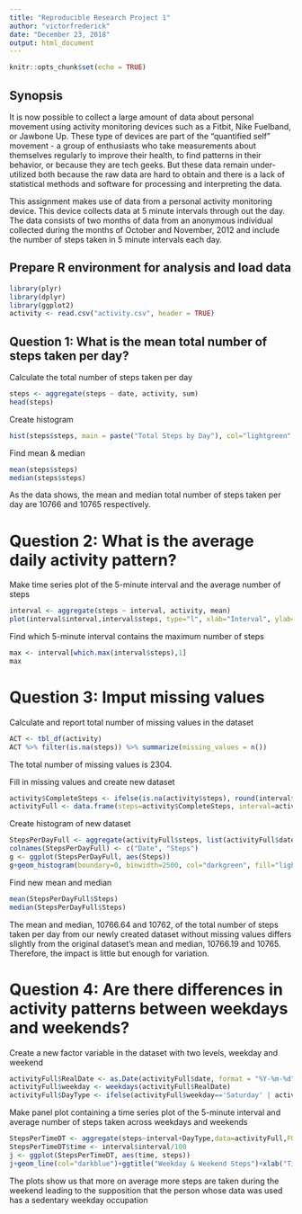 ---
title: "Reproducible Research Project 1"
author: "victorfrederick"
date: "December 23, 2018"
output: html_document
---

```{r setup, include=FALSE}
knitr::opts_chunk$set(echo = TRUE)
```

## Synopsis
It is now possible to collect a large amount of data about personal movement using activity monitoring devices such as a Fitbit, Nike Fuelband, or Jawbone Up. These type of devices are part of the "quantified self" movement - a group of enthusiasts who take measurements about themselves regularly to improve their health, to find patterns in their behavior, or because they are tech geeks. But these data remain under-utilized both because the raw data are hard to obtain and there is a lack of statistical methods and software for processing and interpreting the data.

This assignment makes use of data from a personal activity monitoring device. This device collects data at 5 minute intervals through out the day. The data consists of two months of data from an anonymous individual collected during the months of October and November, 2012 and include the number of steps taken in 5 minute intervals each day.

## Prepare R environment for analysis and load data
```{r echo=TRUE}
library(plyr)
library(dplyr)
library(ggplot2)
activity <- read.csv("activity.csv", header = TRUE)
```

## Question 1: What is the mean total number of steps taken per day?

Calculate the total number of steps taken per day
```{r echo=TRUE}
steps <- aggregate(steps ~ date, activity, sum)
head(steps)
```

Create histogram
```{r echo=TRUE}
hist(steps$steps, main = paste("Total Steps by Day"), col="lightgreen", xlab="Steps")
```

Find mean & median
```{r echo=TRUE}
mean(steps$steps)
median(steps$steps)
```
As the data shows, the mean and median total number of steps taken per day are 10766 and 10765 respectively.


# Question 2: What is the average daily activity pattern?

Make time series plot of the 5-minute interval and the average number of steps
```{r echo=TRUE}
interval <- aggregate(steps ~ interval, activity, mean) 
plot(interval$interval,interval$steps, type="l", xlab="Interval", ylab="Steps",main="Steps per Day by Interval")
```

Find which 5-minute interval contains the maximum number of steps
```{r echo=TRUE}
max <- interval[which.max(interval$steps),1]
max
```


# Question 3: Imput missing values

Calculate and report total number of missing values in the dataset
```{r echo=TRUE}
ACT <- tbl_df(activity)
ACT %>% filter(is.na(steps)) %>% summarize(missing_values = n())
```
The total number of missing values is 2304.

Fill in missing values and create new dataset
```{r echo=TRUE}
activity$CompleteSteps <- ifelse(is.na(activity$steps), round(interval$steps[match(activity$interval, interval$interval)],0), activity$steps)
activityFull <- data.frame(steps=activity$CompleteSteps, interval=activity$interval, date=activity$date)
```

Create histogram of new dataset
```{r histogram2, echo=TRUE, fig.width=10, warning=FALSE}
StepsPerDayFull <- aggregate(activityFull$steps, list(activityFull$date), FUN=sum)
colnames(StepsPerDayFull) <- c("Date", "Steps")
g <- ggplot(StepsPerDayFull, aes(Steps))
g+geom_histogram(boundary=0, binwidth=2500, col="darkgreen", fill="lightgreen")+ggtitle("Total Steps per Day No Missing Values")+xlab("Steps")+ylab("Frequency")+theme(plot.title = element_text(face="bold", size=12))+scale_x_continuous(breaks=seq(0,25000,2500))+scale_y_continuous(breaks=seq(0,26,2))
```

Find new mean and median
```{r echo=TRUE}
mean(StepsPerDayFull$Steps)
median(StepsPerDayFull$Steps)
```
The mean and median, 10766.64 and 10762, of the total number of steps taken per day from our newly created dataset without missing values differs slightly from the original dataset's mean and median, 10766.19 and 10765. Therefore, the impact is little but enough for variation.


# Question 4: Are there differences in activity patterns between weekdays and weekends?

Create a new factor variable in the dataset with two levels, weekday and weekend
```{r echo=TRUE}
activityFull$RealDate <- as.Date(activityFull$date, format = "%Y-%m-%d")
activityFull$weekday <- weekdays(activityFull$RealDate)
activityFull$DayType <- ifelse(activityFull$weekday=='Saturday' | activityFull$weekday=='Sunday', 'weekend','weekday')
```

Make panel plot containing a time series plot of the 5-minute interval and average number of steps taken across weekdays and weekends
```{r timeplot2, echo=TRUE, fig.width=10, warning=FALSE}
StepsPerTimeDT <- aggregate(steps~interval+DayType,data=activityFull,FUN=mean,na.action=na.omit)
StepsPerTimeDT$time <- interval$interval/100
j <- ggplot(StepsPerTimeDT, aes(time, steps))
j+geom_line(col="darkblue")+ggtitle("Weekday & Weekend Steps")+xlab("Time")+ylab("Steps")+theme(plot.title = element_text(face="bold", size=12))+facet_grid(DayType ~ .)
```

The plots show us that more on average more steps are taken during the weekend leading to the supposition that the person whose data was used has a sedentary weekday occupation
